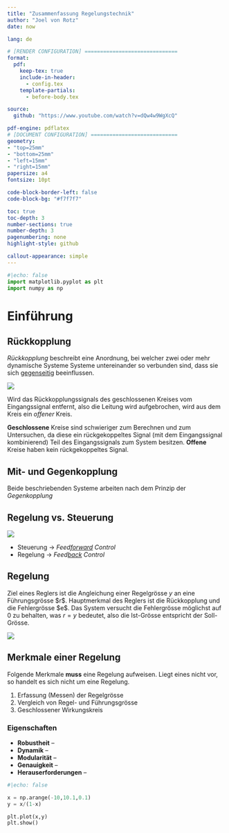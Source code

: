 ```yaml
---
title: "Zusammenfassung Regelungstechnik"
author: "Joel von Rotz"
date: now

lang: de

# [RENDER CONFIGURATION] ==============================
format:
  pdf:
    keep-tex: true
    include-in-header:
      - config.tex
    template-partials:
      - before-body.tex

source:
  github: "https://www.youtube.com/watch?v=dQw4w9WgXcQ"

pdf-engine: pdflatex
# [DOCUMENT CONFIGURATION] ============================
geometry: 
- "top=25mm"
- "bottom=25mm"
- "left=15mm"
- "right=15mm"
papersize: a4
fontsize: 10pt

code-block-border-left: false
code-block-bg: "#f7f7f7"

toc: true
toc-depth: 3
number-sections: true
number-depth: 3
pagenumbering: none
highlight-style: github

callout-appearance: simple
---
```


```python
#|echo: false
import matplotlib.pyplot as plt
import numpy as np
```

`\begin{multicols}{2}`{=latex}

# Einführung

## Rückkopplung

*Rückkopplung* beschreibt eine Anordnung, bei welcher zwei oder mehr dynamische Systeme Systeme untereinander so verbunden sind, dass sie sich [gegenseitig]{.underline} beeinflussen.

![](images/open-closed-loop.png)

Wird das Rückkopplungssignals des geschlossenen Kreises vom Eingangssignal entfernt, also die Leitung wird aufgebrochen, wird aus dem Kreis ein *offener* Kreis.

::: callout-caution
**Geschlossene** Kreise sind schwieriger zum Berechnen und zum Untersuchen, da diese ein rückgekoppeltes Signal (mit dem Eingangssignal kombinierend) Teil des Eingangssignals zum System besitzen. **Offene** Kreise haben kein rückgekoppeltes Signal.
:::

## Mit- und Gegenkopplung

Beide beschriebenden Systeme arbeiten nach dem Prinzip der *Gegenkopplung*

## Regelung vs. Steuerung

![](images/regelung_steuerung.png)

```{=latex}
\begin{conditions}
 v     &  Störung
\end{conditions}
```
-   Steuerung $\rightarrow$ *Feed[forward]{.underline} Control*
-   Regelung $\rightarrow$ *Feed[back]{.underline} Control*

## Regelung

Ziel eines Reglers ist die Angleichung einer Regelgrösse $y$ an eine Führungsgrösse \$r\$. Hauptmerkmal des Reglers ist die Rückkopplung und die Fehlergrösse \$e\$. Das System versucht die Fehlergrösse möglichst auf $0$ zu behalten, was $r = y$ bedeutet, also die Ist-Grösse entspricht der Soll-Grösse.

![](images/definition_regelung.png)

```{=latex}
\begin{conditions}
 r & Führungsgrösse (Soll-Wert) \\
 e & Regelfehler \\
 u & Stellgrösse \\
 y & Regelgrösse (Ist-Wert) \\
 v & Störgrösse
\end{conditions}
```
::: callout-note
## Merkmale einer Regelung

Folgende Merkmale **muss** eine Regelung aufweisen. Liegt eines nicht vor, so handelt es sich nicht um eine Regelung.

1.  Erfassung (Messen) der Regelgrösse
2.  Vergleich von Regel- und Führungsgrösse
3.  Geschlossener Wirkungskreis
:::

```{=latex}
\begin{align*}
y = R \cdot P \cdot e = R \cdot P\ (r-y)= R \cdot P \cdot r - R \cdot P \cdot y \\
y + R \cdot P \cdot y = R \cdot P \cdot r\quad \Rightarrow\quad\frac{y}{r}=\frac{R\cdot P}{1+R\cdot P} \stackrel{!}{=} \underline{1}
\end{align*}
```
### Eigenschaften

-   **Robustheit** --
-   **Dynamik** --
-   **Modularität** --
-   **Genauigkeit** --
-   **Herauserforderungen** --

```python
#|echo: false

x = np.arange(-10,10.1,0.1)
y = x/(1-x)

plt.plot(x,y)
plt.show()
```

`\end{multicols}`{=latex}
